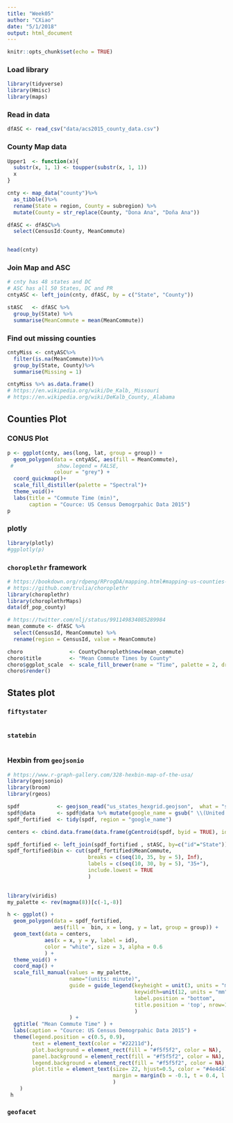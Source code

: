 ```yaml
---
title: "Week05"
author: "CXiao"
date: "5/1/2018"
output: html_document
---
```


```r
knitr::opts_chunk$set(echo = TRUE)
```

### Load library  
```r
library(tidyverse)
library(Hmisc)
library(maps)
```

### Read in data  
```r
dfASC <- read_csv("data/acs2015_county_data.csv")
```

### County Map data
```r
Upper1  <- function(x){
  substr(x, 1, 1) <- toupper(substr(x, 1, 1))
  x
}

cnty <- map_data("county")%>%
  as_tibble()%>%
  rename(State = region, County = subregion) %>%
  mutate(County = str_replace(County, "Dona Ana", "Doña Ana")) 

dfASC <- dfASC%>%
  select(CensusId:County, MeanCommute)


head(cnty)
```

### Join Map and ASC
```r
# cnty has 48 states and DC
# ASC has all 50 States, DC and PR
cntyASC <- left_join(cnty, dfASC, by = c("State", "County"))

stASC   <- dfASC %>%
  group_by(State) %>%
  summarise(MeanCommute = mean(MeanCommute))
```

### Find out missing counties
```r
cntyMiss <- cntyASC%>%
  filter(is.na(MeanCommute))%>%
  group_by(State, County)%>%
  summarise(Missing = 1)

cntyMiss %>% as.data.frame()
# https://en.wikipedia.org/wiki/De_Kalb,_Missouri
# https://en.wikipedia.org/wiki/DeKalb_County,_Alabama
```

## Counties Plot  
### CONUS Plot
```r
p <- ggplot(cnty, aes(long, lat, group = group)) + 
  geom_polygon(data = cntyASC, aes(fill = MeanCommute), 
 #              show.legend = FALSE, 
               colour = "grey") + 
  coord_quickmap()+
  scale_fill_distiller(palette = "Spectral")+
  theme_void()+
  labs(title = "Commute Time (min)",
       caption = "Cource: US Census Demogrpahic Data 2015")
p
```


### plotly  
```r
library(plotly)
#ggplotly(p)
```

### `choroplethr` framework  
```r
# https://bookdown.org/rdpeng/RProgDA/mapping.html#mapping-us-counties-and-states
# https://github.com/trulia/choroplethr
library(choroplethr)
library(choroplethrMaps)
data(df_pop_county)

# https://twitter.com/nlj/status/991149834085289984
mean_commute <- dfASC %>%
  select(CensusId, MeanCommute) %>%
  rename(region = CensusId, value = MeanCommute)

choro               <- CountyChoropleth$new(mean_commute)
choro$title         <- "Mean Commute Times by County"
choro$ggplot_scale  <- scale_fill_brewer(name = "Time", palette = 2, drop = F)
choro$render()
```

## States plot
### `fiftystater`
```r

```

### `statebin`
```r

```

### Hexbin from `geojsonio`
```r
# https://www.r-graph-gallery.com/328-hexbin-map-of-the-usa/
library(geojsonio)
library(broom)
library(rgeos)

spdf            <- geojson_read("us_states_hexgrid.geojson",  what = "sp")
spdf@data       <- spdf@data %>% mutate(google_name = gsub(" \\(United States\\)", "", google_name))
spdf_fortified  <- tidy(spdf, region = "google_name")

centers <- cbind.data.frame(data.frame(gCentroid(spdf, byid = TRUE), id = spdf@data$iso3166_2))

spdf_fortified <- left_join(spdf_fortified , stASC, by=c("id"="State")) 
spdf_fortified$bin <- cut(spdf_fortified$MeanCommute,
                          breaks = c(seq(10, 35, by = 5), Inf),
                          labels = c(seq(10, 30, by = 5), "35+"),
                          include.lowest = TRUE
                          )
 

library(viridis)
my_palette <- rev(magma(8))[c(-1,-8)]

h <- ggplot() +
  geom_polygon(data = spdf_fortified, 
               aes(fill =  bin, x = long, y = lat, group = group)) +
  geom_text(data = centers, 
            aes(x = x, y = y, label = id), 
            color = "white", size = 3, alpha = 0.6
            ) +
  theme_void() +
  coord_map() +
  scale_fill_manual(values = my_palette, 
                    name="(units: minute)", 
                    guide = guide_legend(keyheight = unit(3, units = "mm"), 
                                         keywidth=unit(12, units = "mm"), 
                                         label.position = "bottom", 
                                         title.position = 'top', nrow=1
                                         ) 
                    ) +
  ggtitle( "Mean Commute Time" ) +
  labs(caption = "Cource: US Census Demogrpahic Data 2015") +
  theme(legend.position = c(0.5, 0.9),
        text = element_text(color = "#22211d"),
        plot.background = element_rect(fill = "#f5f5f2", color = NA),
        panel.background = element_rect(fill = "#f5f5f2", color = NA),
        legend.background = element_rect(fill = "#f5f5f2", color = NA),
        plot.title = element_text(size= 22, hjust=0.5, color = "#4e4d47",
                                  margin = margin(b = -0.1, t = 0.4, l = 2, unit = "cm")
                                  )
    )
 h
```


### `geofacet`
```r

```




















